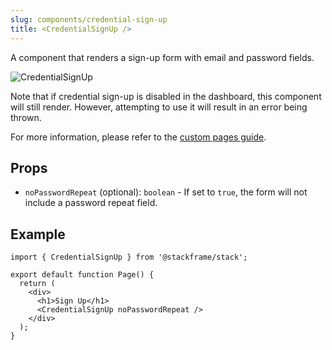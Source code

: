 ```yaml
---
slug: components/credential-sign-up
title: <CredentialSignUp />
---
```


A component that renders a sign-up form with email and password fields.

![CredentialSignUp](../imgs/credential-sign-up.png)

Note that if credential sign-up is disabled in the dashboard, this component will still render. However, attempting to use it will result in an error being thrown.

For more information, please refer to the [custom pages guide](../customization/custom-pages.mdx).

## Props

- `noPasswordRepeat` (optional): `boolean` - If set to `true`, the form will not include a password repeat field.

## Example

```tsx
import { CredentialSignUp } from '@stackframe/stack';

export default function Page() {
  return (
    <div>
      <h1>Sign Up</h1>
      <CredentialSignUp noPasswordRepeat />
    </div>
  );
}
```
